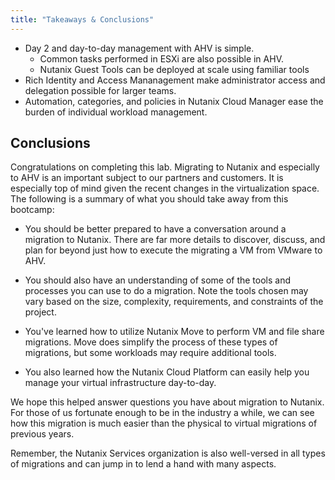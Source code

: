 ```yaml
---
title: "Takeaways & Conclusions"
---
```



- Day 2 and day-to-day management with AHV is simple.
  -  Common tasks performed in ESXi are also possible in AHV.
  -  Nutanix Guest Tools can be deployed at scale using familiar tools
- Rich Identity and Access Mananagement make administrator access and 
delegation possible for larger teams.
- Automation, categories, and policies in Nutanix Cloud Manager ease the burden of individual 
workload management.

## Conclusions

Congratulations on completing this lab. Migrating to Nutanix and especially to AHV is an important 
subject to our partners and customers. It is especially top of mind given the recent changes in the 
virtualization space. The following is a summary of what you should take away from this bootcamp:

  - You should be better prepared to have a conversation around a migration to Nutanix. There are far more 
    details to discover, discuss, and plan for beyond just how to execute the migrating a VM from VMware to AHV.

  - You should also have an understanding of some of the tools and processes you can use to do a migration. 
    Note the tools chosen may vary based on the size, complexity, requirements, and constraints of the project.

   - You've learned how to utilize Nutanix Move to perform VM and file share migrations. Move does simplify 
    the process of these types of migrations, but some workloads may require additional tools.

   - You also learned how the Nutanix Cloud Platform can easily help you manage your virtual infrastructure 
    day-to-day.

We hope this helped answer questions you have about migration to Nutanix. For those of us fortunate 
enough to be in the industry a while, we can see how this migration is much easier than the physical to virtual migrations of previous years.

Remember, the Nutanix Services organization is also well-versed in all types of migrations and can jump 
in to lend a hand with many aspects.